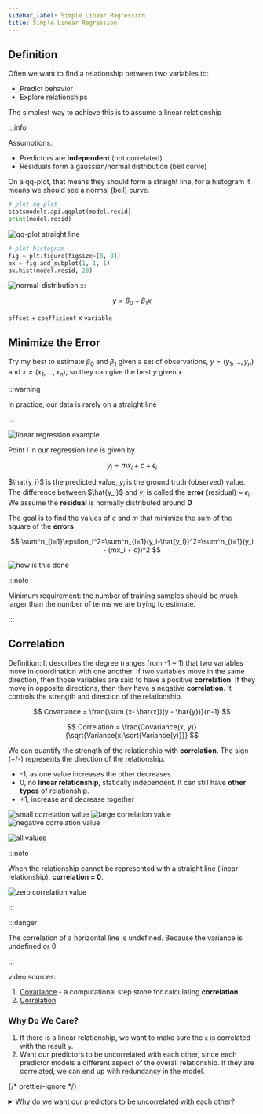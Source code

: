 ```yaml
---
sidebar_label: Simple Linear Regression
title: Simple Linear Regression
---
```



## Definition

Often we want to find a relationship between two variables to:

- Predict behavior
- Explore relationships

The simplest way to achieve this is to assume a linear relationship

:::info

Assumptions:

- Predictors are **independent** (not correlated)
- Residuals form a gaussian/normal distribution (bell curve)

On a qq-plot, that means they should form a straight line, for a histogram it means we should see a normal (bell) curve.

```python
# plot qq-plot
statsmodels.api.qqplot(model.resid)
print(model.resid)
```

![qq-plot straight line](./_assets-01/qq-plot-straight-line.png)

```python
# plot histogram
fig = plt.figure(figsize=[8, 8])
ax = fig.add_subplot(1, 1, 1)
ax.hist(model.resid, 20)
```

![normal-distribution](./_assets-01/normal-distribution.png)
:::

$$
y = \beta_0 +\beta_{1}x
$$

`offset` + `coefficient` x `variable`

## Minimize the Error

Try my best to estimate $\beta_0$ and $\beta_1$ given a set of observations, $y = (y_1,\ldots,y_n)$ and $x=(x_1,\ldots,x_n)$, so they can give the best $y$ given $x$

:::warning

In practice, our data is rarely on a straight line

:::

![linear regression example](_assets-01/simple_linear_regression_example.jpg)

Point $i$ in our regression line is given by

$$
y_i = mx_i + c +\epsilon_i
$$

$\hat{y_i}$ is the predicted value, $y_i$ is the ground truth (observed) value. The difference between $\hat{y_i}$ and $y_i$ is called the **error** (residual) ~ $\epsilon_i$. We assume the **residual** is normally distributed around **0**

The goal is to find the values of $c$ and $m$ that minimize the sum of the square of the **errors**

$$
\sum^n_{i=1}\epsilon_i^2=\sum^n_{i=1}(y_i-\hat{y_i})^2=\sum^n_{i=1}(y_i - (mx_i + c))^2
$$

![how is this done](_assets-01/how_is_this_done.jpg)

:::note

Minimum requirement: the number of training samples should be much larger than the number of terms we are trying to estimate.

:::

## Correlation

Definition: It describes the degree (ranges from -1 ~ 1) that two variables move in coordination with one another. If two variables move in the same direction, then those variables are said to have a positive **correlation**. If they move in opposite directions, then they have a negative **correlation**. It controls the strength and direction of the relationship.

$$
Covariance = \frac{\sum (x- \bar{x})(y - \bar{y})}{n-1}
$$

$$
Correlation = \frac{Covariance(x, y)}{\sqrt{Variance(x)\sqrt{Variance(y)}}}
$$

We can quantify the strength of the relationship with **correlation**. The sign (+/-) represents the direction of the relationship.

- -1, as one value increases the other decreases
- 0, no **linear relationship**, statically independent. It can still have **other types** of relationship.
- +1, increase and decrease together

![small correlation value](_assets-01/small_correlation_value.jpg)
![large correlation value](_assets-01/large_correlation_value.jpg)
![negative correlation value](_assets-01/negative_correlation_value.jpg)

![all values](_assets-01/all_values.jpg)

:::note

When the relationship cannot be represented with a straight line (linear relationship), **correlation = 0**.

![zero correlation value](_assets-01/zero_correlation.jpg)

:::

:::danger

The correlation of a horizontal line is undefined. Because the variance is undefined or 0.

:::

video sources:

1. [Covariance](https://www.youtube.com/watch?v=qtaqvPAeEJY) - a computational step stone for calculating **correlation**.
2. [Correlation](https://www.youtube.com/watch?v=xZ_z8KWkhXE)

<YouTubeVideo
  src="https://www.youtube.com/embed/qtaqvPAeEJY?start=437"
  caption="covariance"
/>

### Why Do We Care?

1. If there is a linear relationship, we want to make sure the `x` is correlated with the result `y`.
2. Want our predictors to be uncorrelated with each other, since each predictor models a different aspect of the overall relationship. If they are correlated, we can end up with redundancy in the model.

{/* prettier-ignore */}
<details>
  <summary>
    Why do we want our predictors to be uncorrelated with each other?
  </summary>
  In the <Link to="https://github.com/xiaohai-huang/cab420-workspace/blob/master/work/week1/CAB420_Regression_Example_1_Linear_Regression.ipynb">
    "number of cyclists"
  </Link> case study, one of the linear regression model contains <code>temp</code>, 
  and <code>atemp</code> as parameters, they are correlated, and thus the
  relationship between that variable and the response is (to some extent) captured
  twice in the model. That causes the `p-value` to be less important.
</details>
